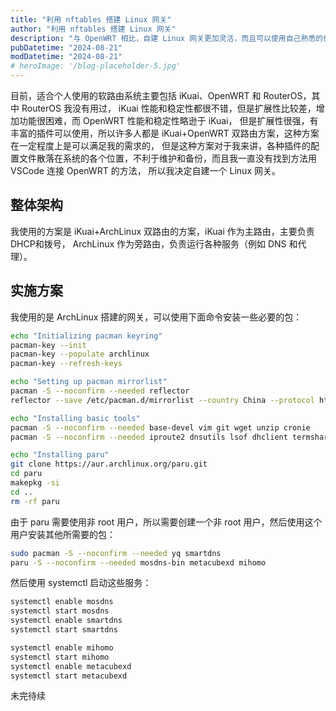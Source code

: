 ```yaml
---
title: "利用 nftables 搭建 Linux 网关"
author: "利用 nftables 搭建 Linux 网关"
description: "与 OpenWRT 相比，自建 Linux 网关更加灵活，而且可以使用自己熟悉的任何发行版"
pubDatetime: "2024-08-21"
modDatetime: "2024-08-21"
# heroImage: '/blog-placeholder-5.jpg'
---
```


目前，适合个人使用的软路由系统主要包括 iKuai、OpenWRT 和 RouterOS，其中 RouterOS 我没有用过，
iKuai 性能和稳定性都很不错，但是扩展性比较差，增加功能很困难，而 OpenWRT 性能和稳定性略逊于 iKuai，
但是扩展性很强，有丰富的插件可以使用，所以许多人都是 iKuai+OpenWRT 双路由方案，这种方案在一定程度上是可以满足我的需求的，
但是这种方案对于我来讲，各种插件的配置文件散落在系统的各个位置，不利于维护和备份，而且我一直没有找到方法用 VSCode 连接 OpenWRT 的方法，
所以我决定自建一个 Linux 网关。

## 整体架构

我使用的方案是 iKuai+ArchLinux 双路由的方案，iKuai 作为主路由，主要负责 DHCP和拨号，
ArchLinux 作为旁路由，负责运行各种服务（例如 DNS 和代理）。

## 实施方案

我使用的是 ArchLinux 搭建的网关，可以使用下面命令安装一些必要的包：

```bash
echo "Initializing pacman keyring"
pacman-key --init
pacman-key --populate archlinux
pacman-key --refresh-keys

echo "Setting up pacman mirrorlist"
pacman -S --noconfirm --needed reflector
reflector --save /etc/pacman.d/mirrorlist --country China --protocol https --latest 5

echo "Installing basic tools"
pacman -S --noconfirm --needed base-devel vim git wget unzip cronie
pacman -S --noconfirm --needed iproute2 dnsutils lsof dhclient termshark

echo "Installing paru"
git clone https://aur.archlinux.org/paru.git
cd paru
makepkg -si
cd ..
rm -rf paru
```

由于 paru 需要使用非 root 用户，所以需要创建一个非 root 用户，然后使用这个用户安装其他所需要的包：

```bash
sudo pacman -S --noconfirm --needed yq smartdns
paru -S --noconfirm --needed mosdns-bin metacubexd mihomo
```

然后使用 systemctl 启动这些服务：

```bash
systemctl enable mosdns
systemctl start mosdns
systemctl enable smartdns
systemctl start smartdns

systemctl enable mihomo
systemctl start mihomo
systemctl enable metacubexd
systemctl start metacubexd
```

未完待续
